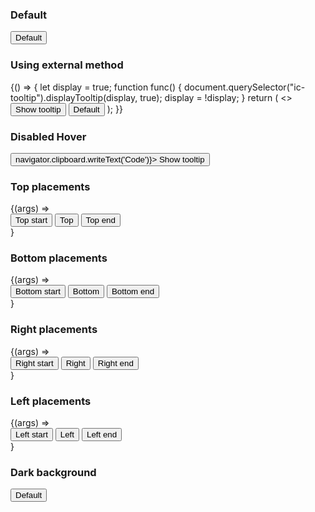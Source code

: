 

<Meta title="React Components/Tooltip" component={IcTooltip} />

<Description markdown={readme} />

### Default

<Canvas>
  <Story name="Default">
    <IcTooltip
      label="This is a description of the button"
      target="test-button-default"
      >
      <button aria-describedby="ic-tooltip-test-button-default" id="test-button-default">
        Default
      </button>
    </IcTooltip>
  </Story>
</Canvas>

### Using external method

<Canvas>
  <Story name="Using external method">
    {() => {
      let display = true;
      function func() {
        document.querySelector("ic-tooltip").displayTooltip(display, true);
        display = !display;
      }
      return (
        <>
          <button onClick={func}>Show tooltip</button>
          <IcTooltip
            label="This is a description of the button"
            target="test-button-default"
            >
            <button aria-describedby="ic-tooltip-test-button-default" id="test-button-default">
              Default
            </button>
          </IcTooltip>
        </>
      );
    }}
  </Story>
</Canvas>

### Disabled Hover

<Canvas>
  <Story name="Disabled Hover">
    <IcTooltip
      label="This shows 'Code' has been copied"
      target="test-button-disable-hover"
      disableHover
      >
      <button aria-describedby="ic-tooltip-test-button-disable-hover" id="test-button-disable-hover" onClick={() => navigator.clipboard.writeText('Code')}>
        Show tooltip
      </button>
    </IcTooltip>
  </Story>
</Canvas>

### Top placements

<Canvas>
  <Story name="Top placements">
    {(args) =>
      <div style={{"margin": "40px"}}>
        <IcTooltip
          placement="top-start"
          label="This is a description of the button"
          target="test-button-top-start"
        >
          <button
          id="test-button-top-start" 
          aria-describedby="ic-tooltip-test-button-top-start">
            Top start
          </button>
        </IcTooltip>
        <IcTooltip
          placement="top"
          label="This is a description of the button"
          target="test-button-top"
        >
          <button 
          id="test-button-top"
          aria-describedby="ic-tooltip-test-button-top">
            Top
          </button>
        </IcTooltip>
        <IcTooltip
          placement="top-end"
          label="This is a description of the button"
          target="test-button-top-end"
        >
          <button 
          id="test-button-top-end"
          aria-describedby="ic-tooltip-test-button">
            Top end
          </button>
        </IcTooltip>
      </div>
    }
  </Story>
</Canvas>

### Bottom placements

<Canvas>
  <Story name="Bottom placements">
    {(args) =>
      <div style={{"margin": "40px"}}>
        <IcTooltip
          placement="bottom-start"
          label="This is a description of the button"
          target="test-button-bottom-start"
        >
          <button 
          id="test-button-bottom-start"
          aria-describedby="ic-tooltip-test-button-bottom-start">
            Bottom start
          </button>
        </IcTooltip>
        <IcTooltip
          placement="bottom"
          label="This is a description of the button"
          target="test-button-bottom"
        >
          <button 
          id="test-button-bottom"
          aria-describedby="ic-tooltip-test-button-bottom">
            Bottom
          </button>
        </IcTooltip>
        <IcTooltip
          placement="bottom-end"
          label="This is a description of the button"
          target="test-button-bottom-end"
        >
          <button
          id="test-button-bottom-end" aria-describedby="ic-tooltip-test-button-bottom-end">
          Bottom end
          </button>
        </IcTooltip>
      </div>
    }
  </Story>
</Canvas>

### Right placements

<Canvas>
  <Story name="Right placements">
    {(args) =>
      <div style={{"margin": "40px"}}>
        <IcTooltip
          placement="right-start"
          label="This is a description of the button"
          target="test-button-right-start"
        >
          <button 
          id="test-button-right-start"
          aria-describedby="ic-tooltip-test-button-right-start">
          Right start
          </button>
        </IcTooltip>
        <IcTooltip
          placement="right"
          label="This is a description of the button"
          target="test-button-right"
        >
          <button 
          id="test-button-right"
          aria-describedby="ic-tooltip-test-button-right">
          Right
          </button>
        </IcTooltip>
        <IcTooltip
          placement="right-end"
          label="This is a description of the button"
          target="test-button-right-end"
        >
          <button 
          id="test-button-right-end"
          aria-describedby="ic-tooltip-test-button-right-end">
            Right end
          </button>
        </IcTooltip>
      </div>
    }
  </Story>
</Canvas>

### Left placements

<Canvas>
  <Story name="Left placements">
    {(args) =>
      <div style={{"marginLeft": "40px"}}>
        <IcTooltip
          placement="left-start"
          label="This is a description of the button"
          target="test-button-left-start"
        >
          <button 
          id="test-button-left-start"
          aria-describedby="ic-tooltip-test-button-left-start">
          Left start
          </button>
        </IcTooltip>
        <IcTooltip
          placement="left"
          label="This is a description of the button"
          target="test-button-left"
        >
          <button 
          id="test-button-left" aria-describedby="ic-tooltip-test-button-left">
            Left
          </button>
        </IcTooltip>
        <IcTooltip
          placement="left-end"
          label="This is a description of the button"
          target="test-button-left-end"
        >
          <button
          id="test-button-left-end" aria-describedby="ic-tooltip-ic-tooltip-test-button">
          Left end
          </button>
        </IcTooltip>
      </div>
    }
  </Story>
</Canvas>

### Dark background

<Canvas>
  <Story name="Dark background">
    <div style={{"backgroundColor": "#333333", "height": "100px"}}>
      <IcTooltip
        label="This is a description of the button"
        target="test-button-dark"
      >
        <button aria-describedby="ic-tooltip-test-button-dark" id="test-button-dark">
          Default
        </button>
      </IcTooltip>
    </div>
  </Story>
</Canvas>



